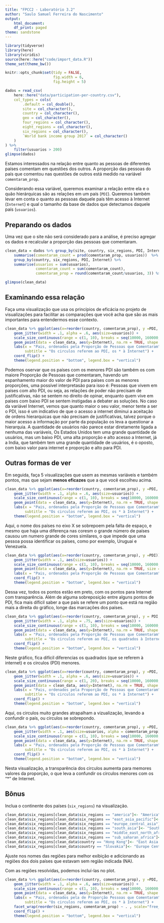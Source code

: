 ```yaml
---
title: "FPCC2 - Laboratório 3.2"
author: "Saulo Samuel Ferreira do Nascimento"
output:
    html_document:
    df_print: paged
theme: sandstone
---
```


```r
library(tidyverse)
library(here)
library(viridis)
source(here::here("code/import_data.R"))
theme_set(theme_bw())

knitr::opts_chunk$set(tidy = FALSE,
                      fig.width = 6,
                      fig.height = 5)
```

```r
dados = read_csv(
    here::here("data/participation-per-country.csv"),
    col_types = cols(
        .default = col_double(),
        site = col_character(),
        country = col_character(),
        geo = col_character(),
        four_regions = col_character(),
        eight_regions = col_character(),
        six_regions = col_character(),
        `World bank income group 2017` = col_character()
    )
) %>% 
    filter(usuarios > 200)
glimpse(dados)
```

Estamos interessados na relação entre quanto as pessoas de diferentes países comentam em questões dos outros. A proporção das pessoas do país que comentou nas questões de outros está medido na variável `comentaram_prop`. 

Considerando essa variável, queremos examinar a relação entre ela e o quão hierárquicas são as relações em um país (`PDI`). Queremos também levar em conta o quanto as pessoas daquele país têm acesso à Internet (`Internet`) e qual o tamanho da base de dados que detectamos daquele país (`usuarios`).

## Preparando os dados

Uma vez que o site não será considerado para a análise, é preciso agregar os dados e recalcular a proporção das pessoas que comentaram.

``` r
clean_data = dados %>% group_by(site, country, six_regions, PDI, Internet, usuarios) %>%
    summarise(comentaram_count = prod(comentaram_prop, usuarios))  %>%
    group_by(country, six_regions, PDI, Internet) %>%
    summarise(usuarios = sum(usuarios),
              comentaram_count = sum(comentaram_count),
              comentaram_prop = round(comentaram_count/usuarios, 3)) %>% ungroup()

glimpse(clean_data)
```

## Examinando essa relação

Faça uma visualização que usa os princípios de eficácia no projeto de visualizações para facilitar as comparações que você acha que são as mais importantes para entendermos esse contexto. 

``` r
clean_data %>% ggplot(aes(x=reorder(country, comentaram_prop), y =PDI, color = country)) +
    geom_jitter(width = .1, alpha = .6, aes(size=usuarios)) +
    scale_size_continuous(range = c(1, 10), breaks = seq(10000, 160000, 30000)) + 
    geom_point(data = clean_data, aes(y=Internet), na.rm = TRUE, shape = 8, size = 2, alpha = .25) +
    labs(x = "Pais, ordenados pela Proporção de Pessoas que Comentaram", y="PDI/Internet", color = "Pais", size = "Quantidade de usuários",
         subtitle = "Os circulos referem ao PDI, os * à Internet") + 
    coord_flip() +
    theme(legend.position = "bottom", legend.box = "vertical")
```

Podemos oservar que os países com os menores PDI são também os com maiore Proporção de Pessoas que comentaram, havendo um espanhamento maior do valor de PDI para países com as menores proporções, uma possível interpretasão para isso é: Pessoas que vivem em países com alto PDI, ou seja, as relações de poder não precisam de justificativas, não se sentem no direito de opinar, enquanto quem vive em paises com baixo PDI se sentem instigadas a debater as soluções. No caso da variável Internet, vemos que quanto maior o seu valor, menor tente a ser o PDI, isso é um indicativo de que o acesso a internet diminui a aceitação de ordens hierarquicas que não precisam de justificativas, talvez porque o maior acesso a informação por parte da população os leva a questionar a hierarquia. A quantidade de usuários não parece estar diretamente ligada a nenhuma das variáveis, Os Estados Unidos tem uma grande quantidade de usuários, mas um baixo PDI, uma alta proporção e alto acesso a Internet, já a India, que também tem uma grande quantidade de usuários, é o oposto, com baixo valor para internet e proporção e alto para PDI.

## Outras formas de ver

Em seguida, faça 5 visualizações que usem as mesmas variáveis e também pontos, mas que sejam **menos eficazes** que a que você escolheu acima. 

``` r
clean_data %>% ggplot(aes(x=reorder(country, comentaram_prop), y =PDI, color = country)) +
    geom_jitter(width = .1, alpha = .6, aes(size=usuarios)) +
    scale_size_continuous(range = c(1, 10), breaks = seq(10000, 160000, 30000)) + 
    geom_point(data = clean_data, aes(y=Internet), na.rm = TRUE, shape = 8, size = 2, alpha = .25) +
    labs(x = "Pais, ordenados pela Proporção de Pessoas que Comentaram", y="PDI/Internet", color = "Pais", size = "Quantidade de usuários",
         subtitle = "Os circulos referem ao PDI, os * à Internet") +
    theme(legend.position = "bottom", legend.box = "vertical")
```

Aqui, o nome dos países no eixo X se sobrepoem pela falta de espaço, e mesmo que haja uma diferença nas coresm o grande número de países causou um numero grande de cores similares, o que impede que uma pessoa possa identificar os países, como por exemplo, Uruguai e Venezuela.

``` r
clean_data %>% ggplot(aes(x=reorder(country, comentaram_prop), y =PDI)) +
    geom_jitter(width = .1, aes(size=usuarios)) +
    scale_size_continuous(range = c(1, 10), breaks = seq(10000, 160000, 30000)) + 
    geom_point(data = clean_data, aes(y=Internet), na.rm = TRUE, size = 2, alpha = .25) +
    labs(x = "Pais, ordenados pela Proporção de Pessoas que Comentaram", y="PDI/Internet", color = "Pais", size = "Quantidade de usuários") + 
    coord_flip() +
    theme(legend.position = "bottom", legend.box = "vertical")
```

Dessa vez, todos os pontos estão em preto, com os pontos para Internet com transparência. Além de alguma sobreposição entre alguns pontos de PDI, fica mais dífícil saber a que país se refere um ponto que está na região mais a direita do gráfico, longe das marcações dos países.

``` r
clean_data %>% ggplot(aes(x=reorder(country, comentaram_prop), y = PDI, color = country)) +
    geom_jitter(width = .1, alpha = .75, aes(size=usuarios)) +
    scale_size_continuous(range = c(1, 10), breaks = seq(10000, 160000, 30000)) + 
    geom_point(data = clean_data, aes(y=Internet), na.rm = TRUE, shape = 15) +
    labs(x = "Pais, ordenados pela Proporção de Pessoas que Comentaram", y="PDI/Internet", color = "Pais", size = "Quantidade de usuários",
         subtitle = "Os circulos referem ao PDI, os quadrados à Internet") + 
    coord_flip() +
    theme(legend.position = "bottom", legend.box = "vertical")
```

Neste gráfico, fica difícil diferencias os quadrados (que se referem à internet) e os circulos (PDI) menores.

``` r
clean_data %>% ggplot(aes(x=reorder(country, comentaram_prop), y =PDI, color = country)) +
    geom_jitter(width = .1, alpha = .6, aes(size=usuarios)) +
    scale_size_continuous(range = c(1, 20), breaks = seq(10000, 160000, 50000)) + 
    geom_point(data = clean_data, aes(y=Internet), na.rm = TRUE, shape = 8, size = 2, alpha = .25) +
    labs(x = "Pais, ordenados pela Proporção de Pessoas que Comentaram", y="PDI/Internet", color = "Pais", size = "Quantidade de usuários",
         subtitle = "Os circulos referem ao PDI, os * à Internet") + 
    coord_flip() +
    theme(legend.position = "bottom", legend.box = "vertical")
```

Aqui, os circulos muito grandes atrapalham a vizualização, levando a confundir o país, ou circulos se sobrepondo.

``` r
clean_data %>% ggplot(aes(x=reorder(country, comentaram_prop), y =PDI, color = country)) +
    geom_jitter(width = .1, aes(size=usuarios, alpha = comentaram_prop)) +
    scale_size_continuous(range = c(1, 10), breaks = seq(10000, 160000, 30000)) + 
    geom_point(data = clean_data, aes(y=Internet), na.rm = TRUE, shape = 8, size = 2, alpha = .25) +
    labs(x = "Pais, ordenados pela Proporção de Pessoas que Comentaram", y="PDI/Internet", color = "Pais", size = "Quantidade de usuários", alpha="Proporção",
         subtitle = "Os circulos referem ao PDI, os * à Internet") + 
    coord_flip() +
    theme(legend.position = "bottom", legend.box = "vertical")
```

Nesta visualização, a transparência dos circulos aumenta para memores valores da proporção, o que leva a confundir os circulos menores com os "*" de Internet.

## Bônus

Inclua o continente dos países (`six_regions`) na visualização.

``` r
clean_data$six_regions[clean_data$six_regions == "america"]<- "America"
clean_data$six_regions[clean_data$six_regions == "east_asia_pacific"]<- "East Asia Pacific"
clean_data$six_regions[clean_data$six_regions == "europe_central_asia"]<- "Europe Central Asia"
clean_data$six_regions[clean_data$six_regions == "south_asia"]<- "South Asia"
clean_data$six_regions[clean_data$six_regions == "middle_east_north_africa"]<- "Middle East Notrh Africa"
clean_data$six_regions[clean_data$six_regions == "sub_saharan_africa"]<- "Sub-Saharan Africa"
clean_data$six_regions[clean_data$country == "Hong Kong"]<- "East Asia Pacific"
clean_data$six_regions[clean_data$country == "Slovakia"]<- "Europe Central Asia"
```

Ajuste nos nomes das regiões para melhor exibição e adicionando as regiões dos dois países que estavam sem região indicada (NA).

Com as regiões resolvidas, podemos incluí-las no plot.

``` r
clean_data %>% ggplot(aes(x=reorder(country, comentaram_prop), y =PDI, color = country)) +
    geom_jitter(width = .1, alpha = .6, aes(size=usuarios)) +
    scale_size_continuous(range = c(1, 10), breaks = seq(10000, 160000, 30000)) + 
    geom_point(data = clean_data, aes(y=Internet), na.rm = TRUE, shape = 8, size = 2, alpha = .25) +
    labs(x = "Pais, ordenados pela de Proporção Pessoas que Comentaram", y="PDI/Internet", color = "Pais", size = "Quantidade de usuários",
         subtitle = "Os circulos referem ao PDI, os * à Internet") + 
    facet_wrap(reorder(six_regions, comentaram_prop) ~ . , scale="free_y", strip.position="top") +
    coord_flip() +
    theme(legend.position = "bottom", legend.box = "vertical")
```
